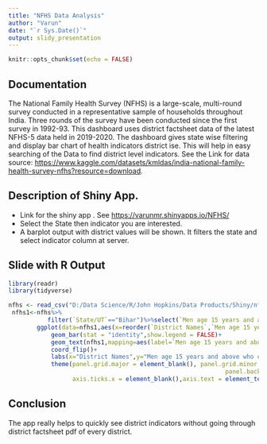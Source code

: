 ```yaml
---
title: "NFHS Data Analysis"
author: "Varun"
date: "`r Sys.Date()`"
output: slidy_presentation
---
```


```r
knitr::opts_chunk$set(echo = FALSE)
```

## Documentation

The National Family Health Survey (NFHS) is a large-scale, 
            multi-round survey conducted in a representative sample of households throughout India. 
            Three rounds of the survey have been conducted since the first survey in 1992-93.
            This dashboard uses district factsheet data of the latest NFHS-5 data held in 2019-2020. 
            The dashboard gives state wise filtering and display bar chart of health indicators
            district ise. This will help in easy searching of the Data to 
            find district level indicators.
            See the Link for data source:
            <https://www.kaggle.com/datasets/kmldas/india-national-family-health-survey-nfhs?resource=download>.


## Description of Shiny App.

- Link for the shiny app . See <https://varunmr.shinyapps.io/NFHS/>
- Select the State then indicator you are interested.
- A barplot output with district values will be shown. It filters the state and select indicator column at server.

## Slide with R Output

```r
library(readr)
library(tidyverse)
```


```r
nfhs <- read_csv("D:/Data Science/R/John Hopkins/Data Products/Shiny/nfhs/data/NFHS_5_India_Districts_Factsheet_Data.csv")
 nfhs1<-nfhs%>%
           filter(`State/UT`=="Bihar")%>%select(`Men age 15 years and above who consume alcohol (%)`,1:2)
        ggplot(data=nfhs1,aes(x=reorder(`District Names`,`Men age 15 years and above who consume alcohol (%)`),y=`Men age 15 years and above who consume alcohol (%)`,fill=`District Names`))+
            geom_bar(stat = "identity",show.legend = FALSE)+
            geom_text(nfhs1,mapping=aes(label=`Men age 15 years and above who consume alcohol (%)`))+
            coord_flip()+
            labs(x="District Names",y="Men age 15 years and above who consume alcohol (%)")+
            theme(panel.grid.major = element_blank(), panel.grid.minor = element_blank(),
                                                             panel.background = element_blank(),axis.text.x = element_blank(),
                  axis.ticks.x = element_blank(),axis.text = element_text(face="bold"))
```

## Conclusion

The app really helps to quickly see district indicators without going through district factsheet pdf of every district.
